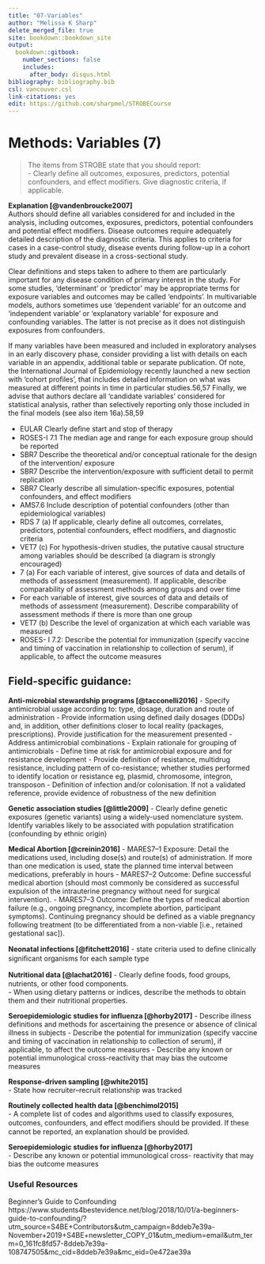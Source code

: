 ---
title: "07-Variables"
author: "Melissa K Sharp"
delete_merged_file: true
site: bookdown::bookdown_site
output:
  bookdown::gitbook:
    number_sections: false 
    includes: 
      after_body: disqus.html
bibliography: bibliography.bib
csl: vancouver.csl
link-citations: yes
edit: https://github.com/sharpmel/STROBECourse
---

# Methods: Variables (7)
> The items from STROBE state that you should report:   
-	Clearly define all outcomes, exposures, predictors, potential confounders, and effect modifiers. Give diagnostic criteria, if applicable.

**Explanation [@vandenbroucke2007]**</br>
Authors should define all variables considered for and included in the analysis, including outcomes, exposures,
predictors, potential confounders and potential effect modifiers. Disease outcomes require adequately detailed description
of the diagnostic criteria. This applies to criteria for cases in a case-control study, disease events during follow-up in a cohort study and prevalent disease in a cross-sectional study.

Clear definitions and steps taken to adhere to them are particularly important for any disease condition of primary
interest in the study. For some studies, ‘determinant’ or ‘predictor’ may be appropriate terms for exposure variables and outcomes may  be called ‘endpoints’. In multivariable models, authors sometimes use ‘dependent variable’ for an outcome and ‘independent variable’ or ‘explanatory variable’ for exposure and confounding variables. The latter is not precise as it does not distinguish exposures from confounders.

If many variables have been measured and included in exploratory analyses in an early discovery phase, consider
providing a list with details on each variable in an appendix, additional table or separate publication. Of note, the International Journal of Epidemiology recently launched a new section with ‘cohort profiles’, that includes detailed information on what was measured at different points in time in particular studies.56,57 Finally, we advise that authors declare all ‘candidate variables’ considered for statistical analysis, rather than selectively reporting only those included in the final models (see also item 16a).58,59


-	EULAR Clearly deﬁne start and stop of therapy    
-	ROSES-I 7.1 The median age and range for each exposure group should be reported   
-	SBR7 Describe the theoretical and/or conceptual rationale for the design of the intervention/ exposure  
-	SBR7 Describe the intervention/exposure with sufficient detail to permit replication  
-	SBR7 Clearly describe all simulation-specific exposures, potential confounders, and effect modifiers  
-	AMS7.6 Include description of potential confounders (other than epidemiological variables)  
-	RDS 7 (a) If applicable, clearly define all outcomes, correlates, predictors, potential confounders, effect modifiers, and diagnostic criteria  
-	VET7 (c) For hypothesis-driven studies, the putative causal structure among variables should be described (a diagram is strongly encouraged)  
-	7 (a) For each variable of interest, give sources of data and details of methods of assessment (measurement). If applicable, describe comparability of assessment methods among groups and over time  
-	For each variable of interest, give sources of data and details of methods of assessment
(measurement). Describe comparability of assessment methods if there is more than one group  
-	VET7 (b) Describe the level of organization at which each variable was measured  
-	ROSES- I 7.2: Describe the potential for immunization (specify vaccine and timing of vaccination in relationship to collection of serum), if applicable, to affect the outcome measures   

<h2> Field-specific guidance:</h2>  
**Anti-microbial stewardship programs [@tacconelli2016]**
-	Specify antimicrobial usage according to: type, dosage, duration and route of administration
-	Provide information using defined daily dosages (DDDs) and, in addition, other definitions closer to local reality (packages, prescriptions). Provide justification for the measurement presented
-	Address antimicrobial combinations
-	Explain rationale for grouping of antimicrobials
-	Define time at risk for antimicrobial exposure and for resistance development
-	Provide definition of resistance, multidrug resistance, including pattern of co-resistance; whether studies performed to identify location or resistance eg, plasmid, chromosome, integron, transposon
-	Definition of infection and/or colonisation. If not a validated reference, provide evidence of robustness of the new definition

**Genetic association studies [@little2009]**
-	Clearly define genetic exposures (genetic variants) using a widely-used nomenclature system. Identify variables likely to be associated with population stratification (confounding by ethnic origin)

**Medical Abortion [@creinin2016]**
-	MARES7–1 Exposure: Detail the medications used, including dose(s) and route(s) of administration. If more than one medication is used, state the planned time interval between medications, preferably in hours
-	MARES7–2 Outcome: Define successful medical abortion (should most commonly be considered as successful expulsion of the intrauterine pregnancy without need for surgical intervention).
-	MARES7–3 Outcome: Define the types of medical abortion failure (e.g., ongoing pregnancy, incomplete abortion, participant symptoms). Continuing pregnancy should be defined as a viable pregnancy following treatment (to be differentiated from a non-viable [i.e., retained gestational sac]).

**Neonatal infections [@fitchett2016]**
-	state criteria used to deﬁne clinically signiﬁcant organisms for each sample type

**Nutritional data [@lachat2016]**
-	Clearly deﬁne foods, food groups, nutrients, or other food components.  
-	When using dietary patterns or indices, describe the methods to obtain them and their nutritional properties.

**Seroepidemiologic studies for influenza [@horby2017]**
-	Describe illness definitions and methods for ascertaining the presence or absence of clinical illness in subjects
-	Describe the potential for immunization (specify vaccine and timing of vaccination in relationship to collection of serum), if applicable, to affect the outcome measures
-	Describe any known or potential immunological cross-reactivity that may bias the outcome measures

**Response-driven sampling [@white2015]**  
-	State how recruiter–recruit relationship was tracked  

**Routinely collected health data [@benchimol2015]**  
-	A complete list of codes and algorithms used to classify exposures, outcomes, confounders, and effect modiﬁers should be provided. If these cannot be reported, an explanation should be provided.  

**Seroepidemiologic studies for influenza [@horby2017]**  
-	Describe any known or potential immunological cross- reactivity that may bias the outcome measures  

### Useful Resources
Beginner's Guide to Confounding
https://www.students4bestevidence.net/blog/2018/10/01/a-beginners-guide-to-confounding/?utm_source=S4BE+Contributors&utm_campaign=8ddeb7e39a-November+2019+S4BE+newsletter_COPY_01&utm_medium=email&utm_term=0_161fc8fd57-8ddeb7e39a-108747505&mc_cid=8ddeb7e39a&mc_eid=0e472ae39a